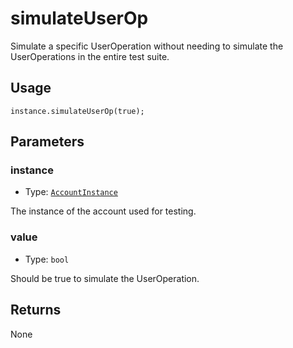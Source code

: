 # simulateUserOp

Simulate a specific UserOperation without needing to simulate the UserOperations in the entire test suite.

## Usage

```solidity copy
instance.simulateUserOp(true);
```

## Parameters

### instance

- Type: [`AccountInstance`](/modulekit/glossary/types#accountinstance)

The instance of the account used for testing.

### value

- Type: `bool`

Should be true to simulate the UserOperation.

## Returns

None
